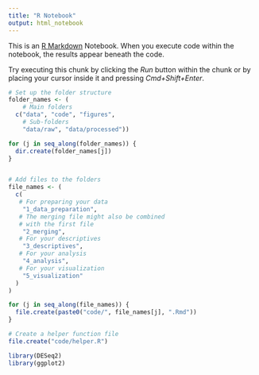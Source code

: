 ```yaml
---
title: "R Notebook"
output: html_notebook
---
```


This is an [R Markdown](http://rmarkdown.rstudio.com) Notebook. When you execute code within the notebook, the results appear beneath the code. 

Try executing this chunk by clicking the *Run* button within the chunk or by placing your cursor inside it and pressing *Cmd+Shift+Enter*. 

```r
# Set up the folder structure
folder_names <- (
    # Main folders
  c("data", "code", "figures",
    # Sub-folders
    "data/raw", "data/processed"))

for (j in seq_along(folder_names)) {
  dir.create(folder_names[j])
}


# Add files to the folders
file_names <- (
  c(
   # For preparing your data 
    "1_data_preparation",
   # The merging file might also be combined 
   # with the first file
    "2_merging", 
   # For your descriptives
    "3_descriptives",
   # For your analysis
    "4_analysis", 
   # For your visualization
    "5_visualization"
  )
)

for (j in seq_along(file_names)) {
  file.create(paste0("code/", file_names[j], ".Rmd"))
}

# Create a helper function file
file.create("code/helper.R")
```

```r
library(DESeq2)
library(ggplot2)
```


